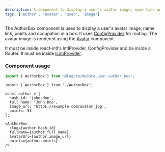 ```yaml
---
description: A component to display a user's avatar image, name link and other information in a box.
tags: ['author', 'avatar', 'user', 'image']
---
```


The AuthorBox component is used to display a user's avatar image, name link, points and occupation in a box.
It uses [ConfigProvider](https://bit.cloud/logora/debate/data/config_provider) for routing.
The avatar image is rendered using the [Avatar](https://bit.cloud/logora/debate/user/avatar) component.

It must be inside react-intl's IntlProvider, ConfigProvider and be inside a Router.
It must be inside [IconProvider](https://bit.cloud/logora/debate/icons/icon_provider).

### Component usage

```js
import { AuthorBox } from '@logora/debate.user.author_box';
```

```
import { AuthorBox } from './AuthorBox';

const author = {
  hash_id: 'john-doe',
  full_name: 'John Doe',
  image_url: 'https://example.com/avatar.jpg',
  points: 53
};

<AuthorBox 
  slug={author.hash_id}
  fullName={author.full_name}
  avatarUrl={author.image_url}
  points={author.points}
/>
```

